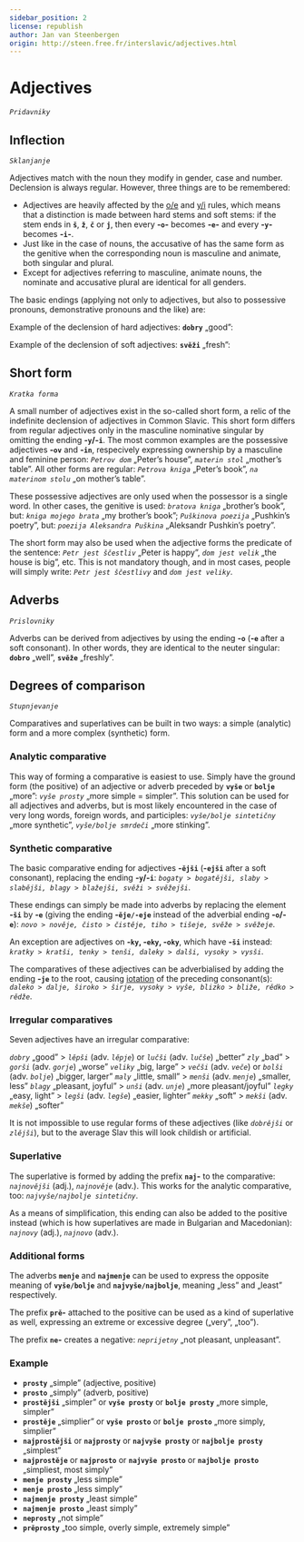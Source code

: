 ```yaml
---
sidebar_position: 2
license: republish
author: Jan van Steenbergen
origin: http://steen.free.fr/interslavic/adjectives.html
---
```


# Adjectives

_`Pridavniky`_

## Inflection

_`Sklanjanje`_

Adjectives match with the noun they modify in gender, case and number. Declension is always regular. However, three things are to be remembered:

*   Adjectives are heavily affected by the [o/e](../phonology.mdx#o) and [y/i](../phonology.mdx#y) rules, which means that a distinction is made between hard stems and soft stems: if the stem ends in **`š`**, **`ž`**, **`č`** or **`j`**, then every **\-`o`-** becomes **\-`e`-** and every **\-`y`-** becomes **\-`i`-**.
*   Just like in the case of nouns, the accusative of has the same form as the genitive when the corresponding noun is masculine and animate, both singular and plural.
*   Except for adjectives referring to masculine, animate nouns, the nominate and accusative plural are identical for all genders.

The basic endings (applying not only to adjectives, but also to possessive pronouns, demonstrative pronouns and the like) are:

<!-- TODO Not working: "import BasicEndings from './partials/_basic-endings.mdx'"; -->

Example of the declension of hard adjectives: **`dobry`** „good”:

<!-- TODO Not working: "import AdjectivesGood from './partials/_adjectives-good.mdx'"; -->

Example of the declension of soft adjectives: **`svěži`** „fresh”:

<!-- TODO Not working: "import AdjectivesFresh from './partials/_adjectives-fresh.mdx'"; -->

## Short form
_`Kratka forma`_

A small number of adjectives exist in the so-called short form, a relic of the indefinite declension of adjectives in Common Slavic. This short form differs from regular adjectives only in the masculine nominative singular by omitting the ending **\-`y`/-`i`**. The most common examples are the possessive adjectives **\-`ov`** and **\-`in`**, respecively expressing ownership by a masculine and feminine person: _`Petrov dom`_ „Peter’s house”, _`materin stol`_ „mother’s table”. All other forms are regular: _`Petrova kniga`_ „Peter’s book”, _`na materinom stolu`_ „on mother’s table”.

These possessive adjectives are only used when the possessor is a single word. In other cases, the genitive is used: _`bratova kniga`_ „brother’s book”, but: _`kniga mojego brata`_ „my brother’s book”; _`Puškinova poezija`_ „Pushkin’s poetry”, but: _`poezija Aleksandra Puškina`_ „Aleksandr Pushkin’s poetry”.

The short form may also be used when the adjective forms the predicate of the sentence: _`Petr jest ščestliv`_ „Peter is happy”, _`dom jest velik`_ „the house is big”, etc. This is not mandatory though, and in most cases, people will simply write: _`Petr jest ščestlivy`_ and _`dom jest veliky`_.

## Adverbs
_`Prislovniky`_

Adverbs can be derived from adjectives by using the ending **\-`o`** (**\-`e`** after a soft consonant). In other words, they are identical to the neuter singular: **`dobro`** „well”, **`svěže`** „freshly”.

## Degrees of comparison
_`Stupnjevanje`_

Comparatives and superlatives can be built in two ways: a simple (analytic) form and a more complex (synthetic) form.

### Analytic comparative

This way of forming a comparative is easiest to use. Simply have the ground form (the positive) of an adjective or adverb preceded by **`vyše`** or **`bolje`** „more”: _`vyše prosty`_ „more simple = simpler”. This solution can be used for all adjectives and adverbs, but is most likely encountered in the case of very long words, foreign words, and participles: _`vyše/bolje sintetičny`_ „more synthetic”, _`vyše/bolje smrdeči`_ „more stinking”.

### Synthetic comparative

The basic comparative ending for adjectives **\-`ějši`** (**\-`ejši`** after a soft consonant), replacing the ending **\-`y`/-`i`**: _`bogaty > bogatějši, slaby > slabějši, blagy > blažejši, svěži > svěžejši`_.

These endings can simply be made into adverbs by replacing the element **\-`ši`** by **\-`e`** (giving the ending **\-`ěje/-eje`** instead of the adverbial ending **\-`o`/-`e`**): _`novo > nověje, čisto > čistěje, tiho > tišeje, svěže > svěžeje`_.

An exception are adjectives on **\-`ky`, -`eky`, -`oky`**, which have **\-`ši`** instead: _`kratky > kratši, tenky > tenši, daleky > dalši, vysoky > vysši`_.

The comparatives of these adjectives can be adverbialised by adding the ending **\-`je`** to the root, causing [iotation](../phonology.mdx#iotation) of the preceding consonant(s): _`daleko > dalje, široko > širje, vysoky > vyše, blizko > bliže, rědko > rědže`_.

### Irregular comparatives

Seven adjectives have an irregular comparative:

_`dobry`_ „good” > _`lěpši`_ (adv. _`lěpje`_) or _`lučši`_ (adv. _`lučše`_) „better”
_`zly`_ „bad” > _`gorši`_ (adv. _`gorje`_) „worse”
_`veliky`_ „big, large” > _`večši`_ (adv. _`veče`_) or _`bolši`_ (adv. _`bolje`_) „bigger, larger”
_`maly`_ „little, small” > _`menši`_ (adv. _`menje`_) „smaller, less”
_`blagy`_ „pleasant, joyful” > _`unši`_ (adv. _`unje`_) „more pleasant/joyful”
_`legky`_ „easy, light” > _`legši`_ (adv. _`legše`_) „easier, lighter”
_`mekky`_ „soft” > _`mekši`_ (adv. _`mekše`_) „softer”

It is not impossible to use regular forms of these adjectives (like _`dobrějši`_ or _`zlějši`_), but to the average Slav this will look childish or artificial.

### Superlative

The superlative is formed by adding the prefix **`naj`-** to the comparative: _`najnovějši`_ (adj.), _`najnověje`_ (adv.). This works for the analytic comparative, too: _`najvyše/najbolje sintetičny`_.

As a means of simplification, this ending can also be added to the positive instead (which is how superlatives are made in Bulgarian and Macedonian): _`najnovy`_ (adj.), _`najnovo`_ (adv.).

### Additional forms

The adverbs **`menje`** and **`najmenje`** can be used to express the opposite meaning of **`vyše/bolje`** and **`najvyše/najbolje`**, meaning „less” and „least” respectively.

The prefix **`prě`-** attached to the positive can be used as a kind of superlative as well, expressing an extreme or excessive degree („very”, „too”).

The prefix **`ne`-** creates a negative: _`neprijetny`_ „not pleasant, unpleasant”.

### Example

*   **`prosty`** „simple” (adjective, positive)
*   **`prosto`** „simply” (adverb, positive)
*   **`prostějši`** „simpler” or **`vyše prosty`** or **`bolje prosty`** „more simple, simpler”
*   **`prostěje`** „simplier” or **`vyše prosto`** or **`bolje prosto`** „more simply, simplier”
*   **`najprostějši`** or **`najprosty`** or **`najvyše prosty`** or **`najbolje prosty`** „simplest”
*   **`najprostěje`** or **`najprosto`** or **`najvyše prosto`** or **`najbolje prosto`** „simpliest, most simply”
*   **`menje prosty`** „less simple”
*   **`menje prosto`** „less simply”
*   **`najmenje prosty`** „least simple”
*   **`najmenje prosto`** „least simply”
*   **`neprosty`** „not simple”
*   **`prěprosty`** „too simple, overly simple, extremely simple”
